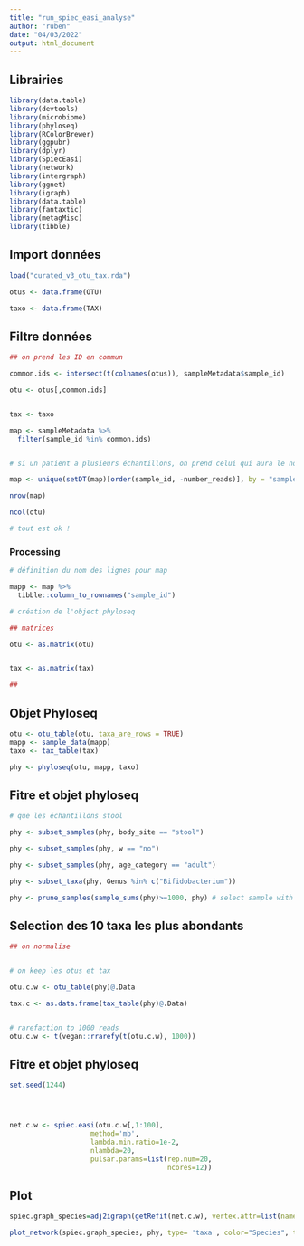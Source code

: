 ```yaml
---
title: "run_spiec_easi_analyse"
author: "ruben"
date: "04/03/2022"
output: html_document
---
```



## Librairies

```r
library(data.table)
library(devtools)
library(microbiome)
library(phyloseq)
library(RColorBrewer)
library(ggpubr)
library(dplyr)
library(SpiecEasi)  
library(network)
library(intergraph)
library(ggnet)
library(igraph)
library(data.table)
library(fantaxtic)
library(metagMisc)
library(tibble)

```


## Import données

```r

load("curated_v3_otu_tax.rda")

otus <- data.frame(OTU)

taxo <- data.frame(TAX)


```

## Filtre données

```r

## on prend les ID en commun

common.ids <- intersect(t(colnames(otus)), sampleMetadata$sample_id)

otu <- otus[,common.ids]


tax <- taxo

map <- sampleMetadata %>%
  filter(sample_id %in% common.ids)


# si un patient a plusieurs échantillons, on prend celui qui aura le nombre de reads le plus élevé

map <- unique(setDT(map)[order(sample_id, -number_reads)], by = "sample_id")

nrow(map)

ncol(otu)

# tout est ok !
```


### Processing

```r

# définition du nom des lignes pour map

mapp <- map %>% 
  tibble::column_to_rownames("sample_id") 

# création de l'object phyloseq

## matrices

otu <- as.matrix(otu)


tax <- as.matrix(tax)

##

```

## Objet Phyloseq

```r

otu <- otu_table(otu, taxa_are_rows = TRUE)
mapp <- sample_data(mapp)
taxo <- tax_table(tax)

phy <- phyloseq(otu, mapp, taxo)

```

## Fitre et objet phyloseq

```r


# que les échantillons stool

phy <- subset_samples(phy, body_site == "stool")

phy <- subset_samples(phy, w == "no")

phy <- subset_samples(phy, age_category == "adult")

phy <- subset_taxa(phy, Genus %in% c("Bifidobacterium"))

phy <- prune_samples(sample_sums(phy)>=1000, phy) # select sample with at least 1000 reads assigned to bifidobacterium


```

## Selection des 10 taxa les plus abondants

```r

## on normalise


# on keep les otus et tax

otu.c.w <- otu_table(phy)@.Data

tax.c <- as.data.frame(tax_table(phy)@.Data)


# rarefaction to 1000 reads
otu.c.w <- t(vegan::rrarefy(t(otu.c.w), 1000))

```

## Fitre et objet phyloseq

```r

set.seed(1244)




net.c.w <- spiec.easi(otu.c.w[,1:100],
                    method='mb',
                    lambda.min.ratio=1e-2,
                    nlambda=20,
                    pulsar.params=list(rep.num=20,
                                       ncores=12))

```

## Plot

```r

spiec.graph_species=adj2igraph(getRefit(net.c.w), vertex.attr=list(name=taxa_names(phy)))

plot_network(spiec.graph_species, phy, type= 'taxa', color="Species", title='Antibiotics current use = no', label=NULL)


```


